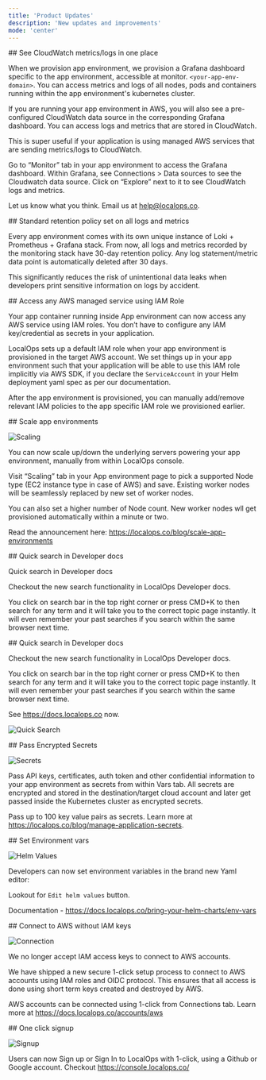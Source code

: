 ```yaml
---
title: 'Product Updates'
description: 'New updates and improvements'
mode: 'center'
---
```


<Update label="Jan 27th, 2025">
## See CloudWatch metrics/logs in one place

When we provision app environment, we provision a Grafana dashboard specific to the app environment, accessible at
monitor. `<your-app-env-domain>`. You can access metrics and logs of all nodes, pods and containers running within the
app environment's kubernetes cluster.

If you are running your app environment in AWS, you will also see a pre-configured CloudWatch data source in the
corresponding Grafana dashboard. You can access logs and metrics that are stored in CloudWatch.

This is super useful if your application is using managed AWS services that are sending metrics/logs to CloudWatch.

Go to “Monitor” tab in your app environment to access the Grafana dashboard. Within Grafana, see Connections > Data
sources to see the Cloudwatch data source. Click on “Explore” next to it to see CloudWatch logs and metrics.

Let us know what you think. Email us at help@localops.co.

</Update>

<Update label="January 24th, 2025">
## Standard retention policy set on all logs and metrics

Every app environment comes with its own unique instance of Loki + Prometheus + Grafana stack. From now, all logs and
metrics recorded by the monitoring stack have 30-day retention policy. Any log statement/metric data point is
automatically deleted after 30 days.

This significantly reduces the risk of unintentional data leaks when developers print sensitive information on logs by
accident.

</Update>

<Update label="January 23rd, 2025">
## Access any AWS managed service using IAM Role

Your app container running inside App environment can now access any AWS service using IAM roles. You don’t have to
configure any IAM key/credential as secrets in your application.

LocalOps sets up a default IAM role when your app environment is provisioned in the target AWS account. We set things up
in your app environment such that your application will be able to use this IAM role implicitly via AWS SDK, if you
declare the `ServiceAccount` in your Helm deployment yaml spec as per our documentation.

After the app environment is provisioned, you can manually add/remove relevant IAM policies to the app specific IAM role
we provisioned earlier.

</Update>

<Update label="January 14th, 2025">
## Scale app environments

![Scaling](./images/changelog/scaling-jan-14-25.png)

You can now scale up/down the underlying servers powering your app environment, manually from within LocalOps console.

Visit “Scaling” tab in your App environment page to pick a supported Node type (EC2 instance type in case of AWS) and
save. Existing worker nodes will be seamlessly replaced by new set of worker nodes.

You can also set a higher number of Node count. New worker nodes wll get provisioned automatically within a minute or
two.

Read the announcement here: https://localops.co/blog/scale-app-environments

</Update>

<Update label="December 17th, 2024">
## Quick search in Developer docs

Quick search in Developer docs

Checkout the new search functionality in LocalOps Developer docs.

You click on search bar in the top right corner or press CMD+K to then search for any term and it will take you to the
correct topic page instantly. It will even remember your past searches if you search within the same browser next time.

</Update>

<Update label="December 17th, 2024">
## Quick search in Developer docs

Checkout the new search functionality in LocalOps Developer docs.

You click on search bar in the top right corner or press CMD+K to then search for any term and it will take you to the
correct topic page instantly. It will even remember your past searches if you search within the same browser next time.

See https://docs.localops.co now.

![Quick Search](./images/changelog/quick-search-dec-17-24.gif)

</Update>

<Update label="December 2nd, 2024">
## Pass Encrypted Secrets

![Secrets](./images/changelog/secrets-dec-2-24.png)

Pass API keys, certificates, auth token and other confidential information to your app environment as secrets from
within Vars tab. All secrets are encrypted and stored in the destination/target cloud account and later get passed
inside the Kubernetes cluster as encrypted secrets.

Pass up to 100 key value pairs as secrets. Learn more at https://localops.co/blog/manage-application-secrets.

</Update>

<Update label="October 22nd, 2024">
## Set Environment vars

![Helm Values](./images/changelog/helm-values-oct-22-24.png)

Developers can now set environment variables in the brand new Yaml editor:

Lookout for `Edit helm values` button.

Documentation - https://docs.localops.co/bring-your-helm-charts/env-vars

</Update>

<Update label="October 16th, 2024">
## Connect to AWS without IAM keys

![Connection](./images/changelog/connection-oct-16-24.png)

We no longer accept IAM access keys to connect to AWS accounts.

We have shipped a new secure 1-click setup process to connect to AWS accounts using IAM roles and OIDC protocol. This
ensures that all access is done using short term keys created and destroyed by AWS.

AWS accounts can be connected using 1-click from Connections tab. Learn more at https://docs.localops.co/accounts/aws

</Update>

<Update label="September 3r, 2024">
## One click signup

![Signup](./images/changelog/one-click-signup-sept-3-24.png)

Users can now Sign up or Sign In to LocalOps with 1-click, using a Github or Google account. Checkout
https://console.localops.co/

</Update>

